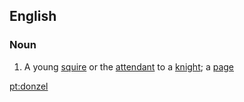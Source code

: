 ==English==

===Noun===
{{en-noun}}

#{{obsolete}} A young [[squire]] or the [[attendant]] to a [[knight]]; a [[page]]

[[pt:donzel]]